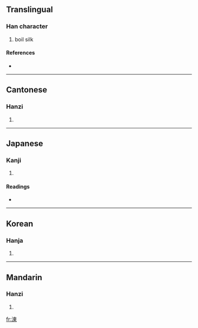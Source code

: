 ==Translingual==

===Han character===
{{Han char|rn=85|rad=水|as=09|sn=12|four=3519<sub>6</sub>|canj=水木田火 (EDWF)}}

# boil silk

====References====
* {{Han ref|kx=0636.100|dkj=17810|dj=1043.150|hdz=31671.050|uh=6E45|ud=28229|bh=D9EF|bd=55791}}

----

==Cantonese==

===Hanzi===
{{yue-hanzi|jyut=|y=lin6}}

# {{defn|Cantonese}}

----

==Japanese==

===Kanji===
{{ja-kanji|grade=|rs=水09}}

# {{defn|Japanese}}

====Readings====
* {{ja-readings|on=[[れん]] (ren), [[らん]] (ran)|kun=[[ねる]] (neru)}}

----

==Korean==

===Hanja===
{{ko-hanja|hangeul=련>연|eumhun=|rv=ryeon>yeon|mr=ryŏn>yŏn|y=lyen>yen}}

# {{defn|Korean}}

----

==Mandarin==

===Hanzi===
{{cmn-hanzi|pin=[[liàn]] ([[lian4]])|wg=lien<sup>4</sup>}}

# {{defn|Mandarin}}

[[fr:湅]]